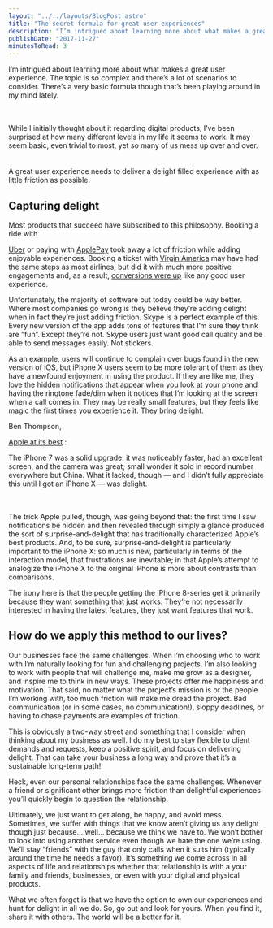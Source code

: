 ```yaml
---
layout: "../../layouts/BlogPost.astro"
title: "The secret formula for great user experiences"
description: "I’m intrigued about learning more about what makes a great user experience. The topic is so complex and there’s a lot of scenarios to consider. There’s a very basic formula though that’s been playing around in my mind lately.\n\nWhile I initially thought about it regarding digital products, I’ve been surprised at how many different levels in my life it seems to work. It may seem basic, even trivial to most, yet so many of us mess up over and over.\n\nA great user experience needs to deliver a deligh"
publishDate: "2017-11-27"
minutesToRead: 3
---
```


<p>I’m intrigued about learning more about what makes a great user experience. The topic is so complex and there’s a lot of scenarios to consider. There’s a very basic formula though that’s been playing around in my mind lately. </p>
<br>
<br>While I initially thought about it regarding digital products, I’ve been surprised at how many different levels in my life it seems to work. It may seem basic, even trivial to most, yet so many of us mess up over and over. </br>
<br>
<br>A great user experience needs to deliver a delight filled experience with as little friction as possible.</br>
</p>
<h2 id="capturing-delight">Capturing delight</h>
</h2>
<p>Most products that succeed have subscribed to this philosophy. Booking a ride with </p>
<a href="https://www.uber.com/invite/uberantonsten?ref="antonsten".com">Uber</a>
 or paying with 
<a href="https://www.apple.com/apple-pay/?ref="antonsten".com">ApplePay</a>
 took away a lot of friction while adding enjoyable experiences. Booking a ticket with 
<a href="https://www.virginamerica.com/?ref="antonsten".com">Virgin America</a>
 may have had the same steps as most airlines, but did it with much more positive engagements and, as a result, 
<a href="https://work.co/virgin-america?ref="antonsten".com">conversions were up</a>
 like any good user experience.</p>
<p>Unfortunately, the majority of software out today could be way better. Where most companies go wrong is they believe they’re adding delight when in fact they’re just adding friction. Skype is a perfect example of this. Every new version of the app adds tons of features that I’m sure they think are “fun”. Except they’re not. Skype users just want good call quality and be able to send messages easily. Not stickers.</p>
<p>As an example, users will continue to complain over bugs found in the new version of iOS, but iPhone X users seem to be more tolerant of them as they have a newfound enjoyment in using the product. If they are like me, they love the hidden notifications that appear when you look at your phone and having the ringtone fade/dim when it notices that I’m looking at the screen when a call comes in. They may be really small features, but they feels like magic the first times you experience it. They bring delight.</p>
<p>Ben Thompson, </p>
<a href="https://stratechery.com/2017/apple-at-its-best/?ref="antonsten".com">Apple at its best</a>
 :</p>
<div class="blockquote">
</div>
<div>
<p>The iPhone 7 was a solid upgrade: it was noticeably faster, had an excellent screen, and the camera was great; small wonder it sold in record number everywhere but China. What it lacked, though — and I didn’t fully appreciate this until I got an iPhone X — was delight. </p>
<br>
<br>The trick Apple pulled, though, was going beyond that: the first time I saw notifications be hidden and then revealed through simply a glance produced the sort of surprise-and-delight that has traditionally characterized Apple’s best products. And, to be sure, surprise-and-delight is particularly important to the iPhone X: so much is new, particularly in terms of the interaction model, that frustrations are inevitable; in that Apple’s attempt to analogize the iPhone X to the original iPhone is more about contrasts than comparisons. </br>
</div>
<p>The irony here is that the people getting the iPhone 8-series get it primarily because they want something that just works. They’re not necessarily interested in having the latest features, they just want features that work.</p>
<h2 id="how-do-we-apply-this-method-to-our-lives">How do we apply this method to our lives?</h>
</h2>
<p>Our businesses face the same challenges. When I’m choosing who to work with I’m naturally looking for fun and challenging projects. I’m also looking to work with people that will challenge me, make me grow as a designer, and inspire me to think in new ways. These projects offer me happiness and motivation. That said, no matter what the project’s mission is or the people I’m working with, too much friction will make me dread the project. Bad communication (or in some cases, no communication!), sloppy deadlines, or having to chase payments are examples of friction.</p>
<p>This is obviously a two-way street and something that I consider when thinking about my business as well. I do my best to stay flexible to client demands and requests, keep a positive spirit, and focus on delivering delight. That can take your business a long way and prove that it’s a sustainable long-term path!</p>
<p>Heck, even our personal relationships face the same challenges. Whenever a friend or significant other brings more friction than delightful experiences you’ll quickly begin to question the relationship.</p>
<p>Ultimately, we just want to get along, be happy, and avoid mess. Sometimes, we suffer with things that we know aren’t giving us any delight though just because… well… because we think we have to. We won’t bother to look into using another service even though we hate the one we’re using. We’ll stay “friends” with the guy that only calls when it suits him (typically around the time he needs a favor). It’s something we come across in all aspects of life and relationships whether that relationship is with a your family and friends, businesses, or even with your digital and physical products.</p>
<p>What we often forget is that we have the option to own our experiences and hunt for delight in all we do. So, go out and look for yours. When you find it, share it with others. The world will be a better for it.</p>

